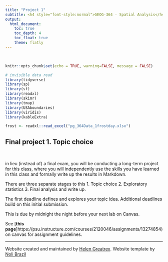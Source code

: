 ```yaml
---
title: "Project 1"
subtitle: <h4 style="font-style:normal">GEOG-364 - Spatial Analysis</h4>
output: 
  html_document:
    toc: true
    toc_depth: 4
    toc_float: true
    theme: flatly
---
```


<style>
p.comment {
background-color: #DBDBDB;
padding: 10px;
border: 1px solid black;
margin-left: 0px;
border-radius: 5px;
font-style: normal;
}

h1.title {
  font-weight: bold;
  font-family: Arial;  
}

h2.title {
  font-family: Arial;  
}

</style>


<style type="text/css">
#TOC {
  font-size: 12px;
  font-family: Arial;
}
</style>

\
```r
knitr::opts_chunk$set(echo = TRUE, warning=FALSE, message = FALSE)
```


```r
# invisible data read
library(tidyverse)
library(sp)
library(sf)
library(readxl)
library(skimr)
library(tmap)
library(USAboundaries)
library(viridis)
library(kableExtra)

frost <- readxl::read_excel("pg_364Data_1frostday.xlsx")
```

## Final project 1. Topic choice

<br>

in lieu (instead of) a final exam, you will be conducting a long-term project for this class, where you will independently use the skills you have learned in this class and formally write up the results in Markdown.  

There are three separate stages to this
 1. Topic choice
 2. Exploratory statistics
 3. Final analysis and write up.

The first deadline defines and explores your topic idea. Additional deadlines build on this initial submission. 

This is due by midnight the night before your next lab on Canvas. 

See [**this page**]https://psu.instructure.com/courses/2120046/assignments/13274854) on canvas for assignment guidelines.




***

Website created and maintained by [Helen Greatrex](https://www.geog.psu.edu/directory/helen-greatrex). Website template by [Noli Brazil](https://nbrazil.faculty.ucdavis.edu/)